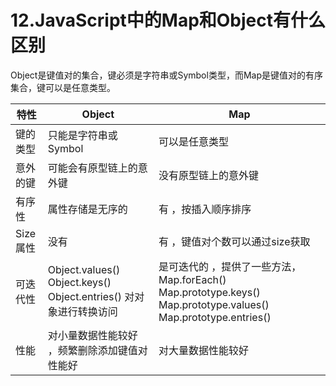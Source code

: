 # 12.JavaScript中的Map和Object有什么区别

Object是键值对的集合，键必须是字符串或Symbol类型，而Map是键值对的有序集合，键可以是任意类型。

| 特性     | Object                                                            | Map                                                                                                            |
| -------- | ----------------------------------------------------------------- | -------------------------------------------------------------------------------------------------------------- |
| 键的类型 | 只能是字符串或Symbol                                              | 可以是任意类型                                                                                                 |
| 意外的键 | 可能会有原型链上的意外键                                          | 没有原型链上的意外键                                                                                           |
| 有序性   | 属性存储是无序的                                                  | 有 ，按插入顺序排序                                                                                            |
| Size属性 | 没有                                                              | 有 ，键值对个数可以通过size获取                                                                                |
| 可迭代性 | Object.values() Object.keys() Object.entries() 对对象进行转换访问 | 是可迭代的 ，提供了一些方法，Map.forEach() Map.prototype.keys() Map.prototype.values() Map.prototype.entries() |
| 性能     | 对小量数据性能较好 ，频繁删除添加键值对性能好                     | 对大量数据性能较好                                                                                             |
